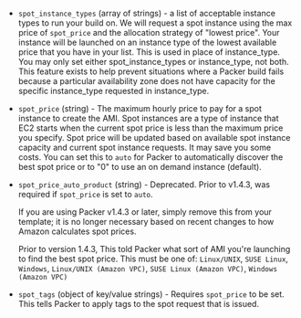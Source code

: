 - `spot_instance_types` (array of strings) - a list of acceptable instance
  types to run your build on. We will request a spot instance using the max
  price of `spot_price` and the allocation strategy of "lowest price".
  Your instance will be launched on an instance type of the lowest available
  price that you have in your list. This is used in place of instance_type.
  You may only set either spot_instance_types or instance_type, not both.
  This feature exists to help prevent situations where a Packer build fails
  because a particular availability zone does not have capacity for the
  specific instance_type requested in instance_type.

- `spot_price` (string) - The maximum hourly price to pay for a spot instance
  to create the AMI. Spot instances are a type of instance that EC2 starts
  when the current spot price is less than the maximum price you specify.
  Spot price will be updated based on available spot instance capacity and
  current spot instance requests. It may save you some costs. You can set
  this to `auto` for Packer to automatically discover the best spot price or
  to "0" to use an on demand instance (default).

- `spot_price_auto_product` (string) - Deprecated. Prior to v1.4.3, was
  required if `spot_price` is set to `auto`.

  If you are using Packer v1.4.3 or later, simply remove this from your
  template; it is no longer necessary based on recent changes to how Amazon
  calculates spot prices.

  Prior to version 1.4.3, This told Packer what sort of AMI you're launching
  to find the best spot price. This must be one of: `Linux/UNIX`, `SUSE Linux`,
  `Windows`, `Linux/UNIX (Amazon VPC)`, `SUSE Linux (Amazon VPC)`,
  `Windows (Amazon VPC)`

- `spot_tags` (object of key/value strings) - Requires `spot_price` to be
  set. This tells Packer to apply tags to the spot request that is issued.
